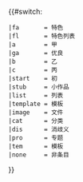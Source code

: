{{#switch:{{lc:{{{class|}}}}}
 |fa       = 特色
 |fl       = 特色列表
 |a        = 甲
 |ga       = 优良
 |b        = 乙
 |c        = 丙
 |start    = 初
 |stub     = 小作品
 |list     = 列表
 |template = 模板
 |image    = 文件
 |cat      = 分类
 |dis      = 消歧义
 |pro      = 专题
 |tem      = 模板
 |none     = 非条目
}}
